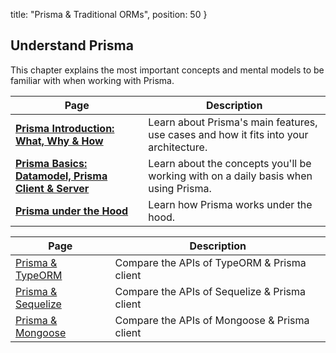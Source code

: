   title: "Prisma & Traditional ORMs",
  position: 50
}

## Understand Prisma

This chapter explains the most important concepts and mental models to be familiar with when working with Prisma.

| Page | Description |
| --- | --- |
| [**Prisma Introduction: What, Why & How**](j9ff) | Learn about Prisma's main features, use cases and how it fits into your architecture. |
| [**Prisma Basics: Datamodel, Prisma Client & Server**](fgz4) | Learn about the concepts you'll be working with on a daily basis when using Prisma. |
| [**Prisma under the Hood**](j8ff) | Learn how Prisma works under the hood. |

| Page | Description |
| --- | --- |
| [Prisma & TypeORM](k9fh) | Compare the APIs of TypeORM & Prisma client |
| [Prisma & Sequelize](c4fk) | Compare the APIs of Sequelize & Prisma client |
| [Prisma & Mongoose](ys8c) | Compare the APIs of Mongoose & Prisma client |